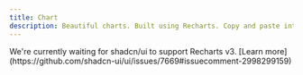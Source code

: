 ```yaml
---
title: Chart
description: Beautiful charts. Built using Recharts. Copy and paste into your apps.
---
```


<Callout>
  We're currently waiting for shadcn/ui to support Recharts v3. [Learn
  more](https://github.com/shadcn-ui/ui/issues/7669#issuecomment-2998299159)
</Callout>
